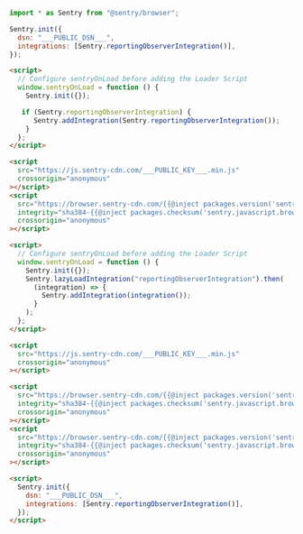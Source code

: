 <SignInNote />

```javascript {tabTitle:npm}
import * as Sentry from "@sentry/browser";

Sentry.init({
  dsn: "___PUBLIC_DSN___",
  integrations: [Sentry.reportingObserverIntegration()],
});
```

```html {tabTitle: Loader (v7)}
<script>
  // Configure sentryOnLoad before adding the Loader Script
  window.sentryOnLoad = function () {
    Sentry.init({});

   if (Sentry.reportingObserverIntegration) {
      Sentry.addIntegration(Sentry.reportingObserverIntegration());
    }
  };
</script>

<script
  src="https://js.sentry-cdn.com/___PUBLIC_KEY___.min.js"
  crossorigin="anonymous"
></script>
<script
  src="https://browser.sentry-cdn.com/{{@inject packages.version('sentry.javascript.browser') }}/reportingobserver.min.js"
  integrity="sha384-{{@inject packages.checksum('sentry.javascript.browser', 'reportingobserver.min.js', 'sha384-base64') }}"
  crossorigin="anonymous"
></script>
```

```html {tabTitle: Loader (v8)}
<script>
  // Configure sentryOnLoad before adding the Loader Script
  window.sentryOnLoad = function () {
    Sentry.init({});
    Sentry.lazyLoadIntegration("reportingObserverIntegration").then(
      (integration) => {
        Sentry.addIntegration(integration());
      }
    );
  };
</script>

<script
  src="https://js.sentry-cdn.com/___PUBLIC_KEY___.min.js"
  crossorigin="anonymous"
></script>
```

```html {tabTitle: CDN}
<script
  src="https://browser.sentry-cdn.com/{{@inject packages.version('sentry.javascript.browser') }}/bundle.tracing.min.js"
  integrity="sha384-{{@inject packages.checksum('sentry.javascript.browser', 'bundle.tracing.min.js', 'sha384-base64') }}"
  crossorigin="anonymous"
></script>
<script
  src="https://browser.sentry-cdn.com/{{@inject packages.version('sentry.javascript.browser') }}/reportingobserver.min.js"
  integrity="sha384-{{@inject packages.checksum('sentry.javascript.browser', 'reportingobserver.min.js', 'sha384-base64') }}"
  crossorigin="anonymous"
></script>

<script>
  Sentry.init({
    dsn: "___PUBLIC_DSN___",
    integrations: [Sentry.reportingObserverIntegration()],
  });
</script>
```
